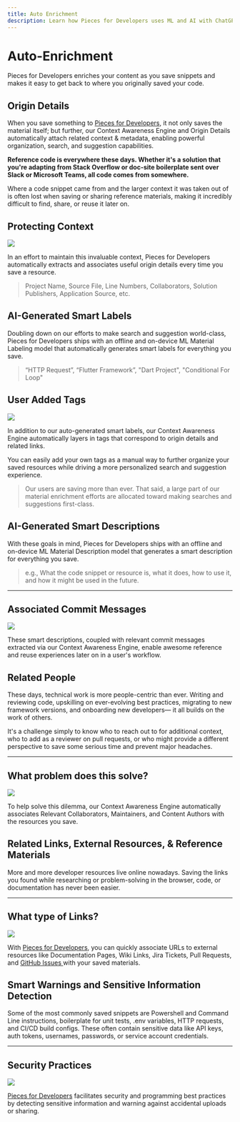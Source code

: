 ```yaml
---
title: Auto Enrichment
description: Learn how Pieces for Developers uses ML and AI with ChatGPT to enrich your code snippets.
---
```


<link rel="canonical" href="https://docs.pieces.app/features/auto-enrichment" />

# Auto-Enrichment
Pieces for Developers enriches your content as you save snippets and makes it easy to get back to where you originally saved your code.

## Origin Details
When you save something to <a target="_blank" href="https://docs.pieces.app/overview">Pieces for Developers</a>, it not only saves the material itself; but further, our Context Awareness Engine and Origin Details automatically attach related context & metadata, enabling powerful organization, search, and suggestion capabilities.

**Reference code is everywhere these days. Whether it's a solution that you're adapting from Stack Overflow or doc-site boilerplate sent over Slack or Microsoft Teams, all code comes from somewhere.**

Where a code snippet came from and the larger context it was taken out of is often lost when saving or sharing reference materials, making it incredibly difficult to find, share, or reuse it later on.


## Protecting Context

<Image zoom src="https://storage.googleapis.com/pieces_static_resources/pfd_wiki/PFD_ORIGIN.gif" />

In an effort to maintain this invaluable context, Pieces for Developers automatically extracts and associates useful origin details every time you save a resource.

> Project Name, Source File, Line Numbers, Collaborators, Solution Publishers, Application Source, etc.

## AI-Generated Smart Labels
Doubling down on our efforts to make search and suggestion world-class, Pieces for Developers ships with an offline and on-device ML Material Labeling model that automatically generates smart labels for everything you save.

> “HTTP Request”, “Flutter Framework”, "Dart Project", "Conditional For Loop"


## User Added Tags

<Image zoom src="https://storage.googleapis.com/pieces_static_resources/pfd_wiki/AI_GENERATED_SMART_CONTEXT.gif" />

In addition to our auto-generated smart labels, our Context Awareness Engine automatically layers in tags that correspond to origin details and related links.

You can easily add your own tags as a manual way to further organize your saved resources while driving a more personalized search and suggestion experience.

> Our users are saving more than ever. That said, a large part of our material enrichment efforts are allocated toward making searches and suggestions first-class.


## AI-Generated Smart Descriptions
With these goals in mind, Pieces for Developers ships with an offline and on-device ML Material Description model that generates a smart description for everything you save.

> e.g., What the code snippet or resource is, what it does, how to use it, and how it might be used in the future.

---

## Associated Commit Messages

<Image zoom src="https://storage.googleapis.com/pieces_static_resources/vs_code_marketplace/GIFs/SMART_DESCRIPTION.gif" />

These smart descriptions, coupled with relevant commit messages extracted via our Context Awareness Engine, enable awesome reference and reuse experiences later on in a user's workflow.



## Related People
These days, technical work is more people-centric than ever. Writing and reviewing code, upskilling on ever-evolving best practices, migrating to new framework versions, and onboarding new developers— it all builds on the work of others.

It's a challenge simply to know who to reach out to for additional context, who to add as a reviewer on pull requests, or who might provide a different perspective to save some serious time and prevent major headaches.

---

## What problem does this solve?

<Image zoom src="https://storage.googleapis.com/pieces_static_resources/pfd_wiki/RELATED_PEOPLE.gif" />

To help solve this dilemma, our Context Awareness Engine automatically associates Relevant Collaborators, Maintainers, and Content Authors with the resources you save.


## Related Links, External Resources, & Reference Materials
More and more developer resources live online nowadays. Saving the links you found while researching or problem-solving in the browser, code, or documentation has never been easier.

---

## What type of Links?

<Image zoom src="https://storage.googleapis.com/pieces_static_resources/pfd_wiki/RELATED_LINKS_EXTERNAL_RESOURCES.gif" />

With <a target="_blank" href="https://docs.pieces.app/overview">Pieces for Developers</a>, you can quickly associate URLs to external resources like Documentation Pages, Wiki Links, Jira Tickets, Pull Requests, and <a target="_blank" href="{{ links.internal.personalized_link_sharing.share_via_github_gist }}">GitHub Issues </a>with your saved materials.


## Smart Warnings and Sensitive Information Detection
Some of the most commonly saved snippets are Powershell and Command Line instructions, boilerplate for unit tests, .env variables, HTTP requests, and CI/CD build configs. These often contain sensitive data like API keys, auth tokens, usernames, passwords, or service account credentials.

---

## Security Practices

<Image zoom src="https://storage.googleapis.com/pieces_static_resources/pfd_wiki/SENSITIVE.gif" />

<a target="_blank" href="https://pieces.app">Pieces for Developers</a> facilitates security and programming best practices by detecting sensitive information and warning against accidental uploads or sharing.

